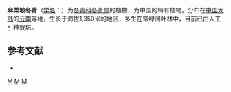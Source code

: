 {{Speciesbox 
| genus = Ilex
| species = marlipoensis
| authority = [[李锡文|H. W. Li]] ex [[李雅茹|Y. R. Li]] ex [[李雅茹|Y. R. Li]]
}}

'''麻栗坡冬青'''（[[学名|学名]]：{{lang|la|''Ilex marlipoensis''}}）为[[冬青科|冬青科]][[冬青属|冬青属]]的植物，为中国的特有植物。分布在[[中国大陆|中国大陆]]的[[云南|云南]]等地，生长于海拔1,350米的地区，多生在常绿阔叶林中，目前已由人工引种栽培。

== 参考文献 ==
<div class="references-small">
* {{cite web| url =http://www.bioinfo.cn/db05/KmzwSpecies.php?action=view&id=14012| title =麻栗坡冬青| work =《中国高等植物数据库全库》| publisher =中国科学院微生物研究所| author =昆明植物研究所| accessdate =2009-02-24| deadurl =yes| archiveurl =https://web.archive.org/web/20160305050953/http://www.bioinfo.cn/db05/KmzwSpecies.php?action=view&id=14012| archivedate =2016-03-05}}
</div>
{{Taxonbar|from=Q11175735}}

[[Category:冬青属|M]]
[[Category:中國特有植物|M]]
[[Category:云南植物|M]]